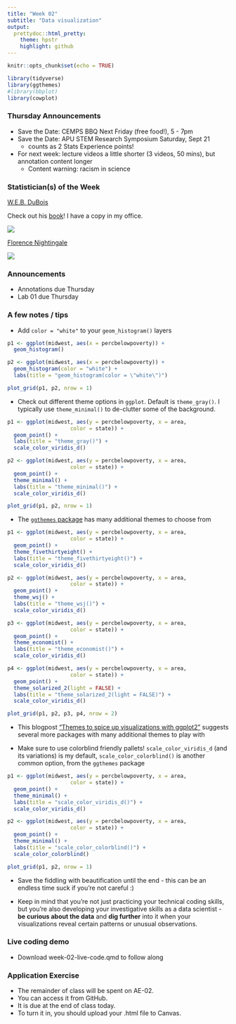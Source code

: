 ```yaml
---
title: "Week 02"
subtitle: "Data visualization"
output: 
  prettydoc::html_pretty:
    theme: hpstr
    highlight: github
---
```


```r
knitr::opts_chunk$set(echo = TRUE)
```

```r
library(tidyverse)
library(ggthemes)
#library(bbplot)
library(cowplot)
```

### Thursday Announcements

 - Save the Date: CEMPS BBQ Next Friday (free food!), 5 - 7pm
 - Save the Date: APU STEM Research Symposium Saturday, Sept 21
    + counts as 2 Stats Experience points!


  - For next week: lecture videos a little shorter (3 videos, 50 mins), but annotation content longer 
    + Content warning: racism in science 

### Statistician(s) of the Week

[W.E.B. DuBois](https://hardin47.github.io/CURV/scholars/dubois.html)

Check out his [book](https://www.amazon.com/W-Boiss-Data-Portraits-Visualizing/dp/1616897066)! I have a copy in my office.

![](img/DuBois.png)

[Florence Nightingale](https://hardin47.github.io/CURV/scholars/nightingale.html)

![](img/florence.webp)

### Announcements

+ Annotations due Thursday
+ Lab 01 due Thursday

### A few notes / tips

<!-- -   Setting changes (under Settings icon): -->
<!--     -   Select "Preview in Viewer Pane" -->
<!--     -   Select "Chunk Output in Console" -->
-   Add `color = "white"` to your `geom_histogram()` layers

```r
p1 <- ggplot(midwest, aes(x = percbelowpoverty)) +
  geom_histogram()

p2 <- ggplot(midwest, aes(x = percbelowpoverty)) +
  geom_histogram(color = "white") +
  labs(title = "geom_histogram(color = \"white\")")

plot_grid(p1, p2, nrow = 1)
```

-   Check out different theme options in `ggplot`. Default is `theme_gray()`. I typically use `theme_minimal()` to de-clutter some of the background.

```r
p1 <- ggplot(midwest, aes(y = percbelowpoverty, x = area,
                    color = state)) +
  geom_point() +
  labs(title = "theme_gray()") +
  scale_color_viridis_d()

p2 <- ggplot(midwest, aes(y = percbelowpoverty, x = area,
                    color = state)) +
  geom_point() +
  theme_minimal() +
  labs(title = "theme_minimal()") +
  scale_color_viridis_d()

plot_grid(p1, p2, nrow = 1)
```

-   The [`ggthemes` package](https://github.com/jrnold/ggthemes) has many additional themes to choose from

```r
p1 <- ggplot(midwest, aes(y = percbelowpoverty, x = area,
                    color = state)) +
  geom_point() +
  theme_fivethirtyeight() +
  labs(title = "theme_fivethirtyeight()") +
  scale_color_viridis_d()

p2 <- ggplot(midwest, aes(y = percbelowpoverty, x = area,
                    color = state)) +
  geom_point() +
  theme_wsj() +
  labs(title = "theme_wsj()") +
  scale_color_viridis_d()

p3 <- ggplot(midwest, aes(y = percbelowpoverty, x = area,
                    color = state)) +
  geom_point() +
  theme_economist() +
  labs(title = "theme_economist()") +
  scale_color_viridis_d()

p4 <- ggplot(midwest, aes(y = percbelowpoverty, x = area,
                    color = state)) +
  geom_point() +
  theme_solarized_2(light = FALSE) +
  labs(title = "theme_solarized_2(light = FALSE)") +
  scale_color_viridis_d()

plot_grid(p1, p2, p3, p4, nrow = 2)
```

-   This blogpost ["Themes to spice up visualizations with ggplot2"](https://towardsdatascience.com/themes-to-spice-up-visualizations-with-ggplot2-3e275038dafa) suggests several more packages with many additional themes to play with

-   Make sure to use colorblind friendly pallets! `scale_color_viridis_d` (and its variations) is my default, `scale_color_colorblind()` is another common option, from the `ggthemes` package

```r
p1 <- ggplot(midwest, aes(y = percbelowpoverty, x = area,
                    color = state)) +
  geom_point() +
  theme_minimal() +
  labs(title = "scale_color_viridis_d()") +
  scale_color_viridis_d()

p2 <- ggplot(midwest, aes(y = percbelowpoverty, x = area,
                    color = state)) +
  geom_point() +
  theme_minimal() +
  labs(title = "scale_color_colorblind()") +
  scale_color_colorblind()

plot_grid(p1, p2, nrow = 1)
```

-   Save the fiddling with beautification until the end - this can be an endless time suck if you're not careful :)

-   Keep in mind that you're not just practicing your technical coding skills, but you're also developing your investigative skills as a data scientist - **be curious about the data** and **dig further** into it when your visualizations reveal certain patterns or unusual observations.

<!-- ### Group dynamics / reminder of norms -->

<!-- -   Everyone has expertise -->

<!-- -   Be present -->

<!-- -   Participate to the best of your ability -->

<!-- -   Share talk time -->

<!-- -   Critique ideas, not people -->

<!-- -   Engage new perspectives with curiosity, not judgement -->

<!-- -   Exhibit intellectual humility -->

<!-- -   Embrace discomfort & non-closure -->

<!-- -   Normalize time to think -->

<!-- -   New: be patient with yourself and others as you learn -->

<!-- -   New: value question-asking! -->

<!-- -   Others?? -->

<!-- ### Questions? -->

<!-- *What's the difference between typing code in the console vs. the .qmd document?* -->

<!-- -   The console is just for quick calculations / commands - but nothing in the console gets saved! -->

<!-- -   When you're learning, type everything in the .qmd to be safe, then delete what you don't need / what doesn't work -->

<!-- -   When you click "Render", R runs the document from top to bottom (skipping over any code chunks with `eval: false`). You will get an error if you have a code chunk that depends on a package you've only loaded in your console, or an object you've only defined there. -->

<!-- -   Exception: `View(name_of_dataset)` should ONLY be typed in the console. -->

<!-- *What are the possibilities for theme/layout for R?* -->

<!-- -   [html themes](https://www.datadreaming.org/post/r-markdown-theme-gallery/) we saw in Lab 01 -->
<!-- -   Note, you can use Quarto to create -->
<!--     -   pdfs, word documents, presentation slides -->
<!--     -   books using the `bookdown` package (see [here](https://openintro-ims.netlify.app) and [here](https://nustat.github.io/intro-stat-ds/)) -->
<!--     -   websites using the `blogdown` package (see [here](https://www.silviacanelon.com) and [here](https://katie-fitzgerald.netlify.app)), and -->
<!--     -   interactive web apps using the `shiny` package (see [here](https://gallery.shinyapps.io/freedom-press-index/?_ga=2.81315735.1827555729.1662265788-1653842836.1662265788#home) and [here](https://kgfitz.shinyapps.io/confidence_intervals/?_ga=2.165073215.1872464027.1644259610-1518862278.1644259610))! -->

### Live coding demo

- Download week-02-live-code.qmd to follow along

### Application Exercise

-   The remainder of class will be spent on AE-02.
-   You can access it from GitHub.
-   It is due at the end of class today.
-   To turn it in, you should upload your .html file to Canvas.
